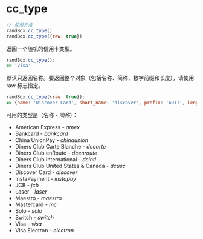 # cc_type

```js
// 使用方法
randBox.cc_type()
randBox.cc_type({raw: true})
```

返回一个随机的信用卡类型。

```js
randBox.cc_type();
=> 'Visa'
```

默认只返回名称。要返回整个对象（包括名称、简称、数字前缀和长度），请使用 raw 标志指定。

```js
randBox.cc_type({raw: true});
=> {name: 'Discover Card', short_name: 'discover', prefix: '6011', length: 16}
```

可用的类型是（名称 - *简称*）：

* American Express - *amex*
* Bankcard - *bankcard*
* China UnionPay - *chinaunion*
* Diners Club Carte Blanche - *dccarte*
* Diners Club enRoute - *dcenroute*
* Diners Club International - *dcintl*
* Diners Club United States & Canada - *dcusc*
* Discover Card - *discover*
* InstaPayment - *instapay*
* JCB - *jcb*
* Laser - *laser*
* Maestro - *maestro*
* Mastercard - *mc*
* Solo - *solo*
* Switch - *switch*
* Visa - *visa*
* Visa Electron - *electron*
